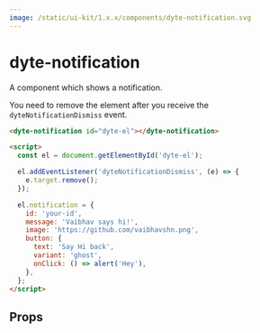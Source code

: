 ```yaml
---
image: /static/ui-kit/1.x.x/components/dyte-notification.svg
---
```


# dyte-notification

A component which shows a notification.

You need to remove the element after you receive the `dyteNotificationDismiss`
event.

```html
<dyte-notification id="dyte-el"></dyte-notification>

<script>
  const el = document.getElementById('dyte-el');

  el.addEventListener('dyteNotificationDismiss', (e) => {
    e.target.remove();
  });

  el.notification = {
    id: 'your-id',
    message: 'Vaibhav says hi!',
    image: 'https://github.com/vaibhavshn.png',
    button: {
      text: 'Say Hi back',
      variant: 'ghost',
      onClick: () => alert('Hey'),
    },
  };
</script>
```

## Props

<PropsTable of="dyte-notification" />
